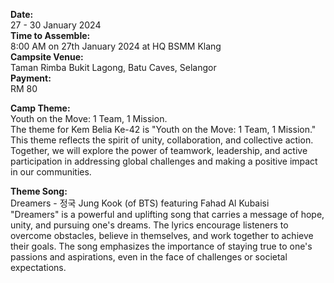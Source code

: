 
<GuideHeader id="2" />

**Date:**\
27 - 30 January 2024
<br/>
**Time to Assemble:**\
8:00 AM on 27th January 2024 at HQ BSMM Klang
<br/>
**Campsite Venue:**\
Taman Rimba Bukit Lagong, Batu Caves, Selangor
<br/>
**Payment:**\
RM 80
<br/>

**Camp Theme:**\
Youth on the Move: 1 Team, 1 Mission.
<br/>
The theme for Kem Belia Ke-42 is "Youth on the Move: 1 Team, 1 Mission." This theme reflects the spirit of unity, collaboration, and collective action. 
Together, we will explore the power of teamwork, leadership, and active participation in addressing global challenges and making a positive impact in our communities.
<br/>

**Theme Song:**\
Dreamers - 정국 Jung Kook (of BTS) featuring Fahad Al Kubaisi 
<br/>
"Dreamers" is a powerful and uplifting song that carries a message of hope, unity, and pursuing one's dreams. 
The lyrics encourage listeners to overcome obstacles, believe in themselves, and work together to achieve their goals. 
The song emphasizes the importance of staying true to one's passions and aspirations, even in the face of challenges or societal expectations.
<br/>
